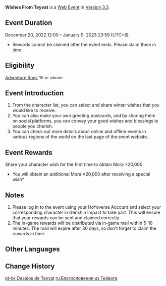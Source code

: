 {{EventTabs}}
{{Event
|name              = Wishes From Teyvat
|image             = Wishes From Teyvat.png
|type              = Web
|time_known        = yes
|time_start        = 2022-12-20 11:00:00
|time_start_offset = GMT+8
|time_end          = 2023-01-09 03:59:59
|time_end_offset   = GMT+8
|link              = https://www.hoyolab.com/article/14467208
|link2             = https://act.hoyoverse.com/ys/event/e20221220-wish-f9somk/index.html
|link2name         = Event Page
}}
{{Description|Dear Traveler,<br />Thank you for all your efforts and dedication this year. Every moment we spend together gives more meaning to our journey.<br /><br />Take part in the web event, send and receive your own winter wishes to receive Mora.}}
'''Wishes From Teyvat''' is a [[Web Event]] in [[Version 3.3]].

==Event Duration==
December 20, 2022 12:00 – January 9, 2023 23:59 (UTC+8)
* Rewards cannot be claimed after the event ends. Please claim them in time.

==Eligibility==
[[Adventure Rank]] 10 or above

==Event Introduction==
# From the character list, you can select and share winter wishes that you would like to receive.
# You can also make your own greeting postcards, and by sharing them on social platforms, you can convey your good wishes and blessings to people you cherish.
# You can check out more details about online and offline events in various regions of the world on the last page of the event website.

==Event Rewards==
Share your character wish for the first time to obtain Mora ×20,000.
* You will obtain an additional Mora ×20,000 after receiving a special wish*

==Notes==
# Please log in to the event using your HoYoverse Account and select your corresponding character in Genshin Impact to take part. This will ensure that your rewards can be sent and claimed correctly.
# The in-game rewards will be distributed via in-game mail within 5-10 minutes. The mail will expire after 30 days, so don't forget to claim the rewards in time.

==Other Languages==
{{Other Languages
|en      = Wishes From Teyvat
|zhs     = 来自提瓦特的祝福
|zhs_rm  = Láizì Tíwǎtè de Zhùfú
|zht     = 來自提瓦特的祝福
|zht_rm  = Láizì Tíwǎtè de Zhùfú
|zh_tl   = Blessings From Teyvat
|ja      = テイワットからの祝福
|ja_rm   = Teiwatto kara no Shukufuku
|ja_tl   = Blessings from Teyvat
|ko      = 티바트에서 보낸 축복
|ko_rm   = Tibateueseo Bonaen Chukppok
|ko_tl   = Blessings Sent From Teyvat
|es      = Deseos de Teyvat
|es_tl   = 
|fr      = Souhaits de Teyvat
|fr_tl   = Wishes From Teyvat
|ru      = Благословения из Тейвата
|ru_tl   = Blessings from Teyvat
|th      = พรจาก Teyvat
|th_rm   = 
|th_tl   = 
|vi      = Lời Chúc Phúc Từ Teyvat
|vi_tl   = 
|de      = Wünsche aus Teyvat
|de_tl   = Wishes From Teyvat
|id      = Ucapan dari Teyvat
|id_tl   = Greetings from Teyvat
|pt      = Desejos de Teyvat
|pt_tl   = 
|tr      = Teyvat Dilekleri
|tr_tl   = 
|it      = Desideri da Teyvat
|it_tl   = Wishes from Teyvat
}}

==Change History==
{{Change History|3.3}}

[[pt-br:Desejos de Teyvat]]
[[ru:Благословения из Тейвата]]